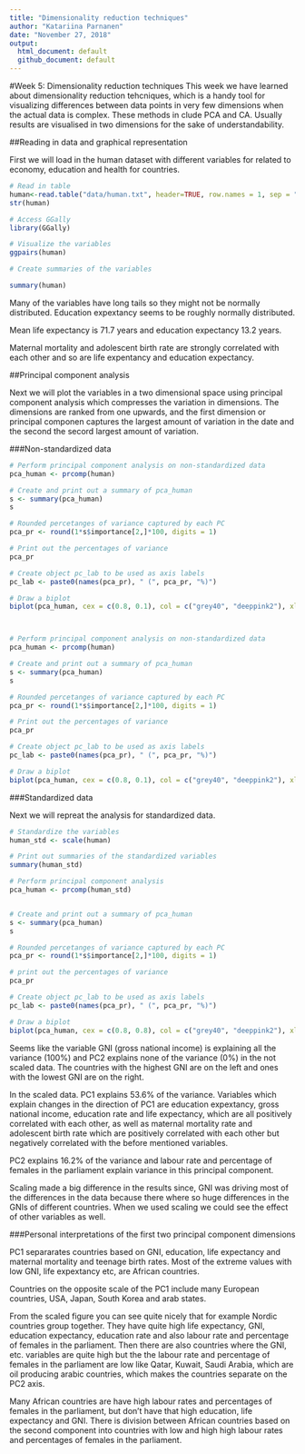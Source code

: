 ```yaml
---
title: "Dimensionality reduction techniques"
author: "Katariina Parnanen"
date: "November 27, 2018"
output:
  html_document: default
  github_document: default
---
```


#Week 5: Dimensionality reduction techniques
This week we have learned about dimensionality reduction tehcniques, which is a handy tool for visualizing differences between data points in very few dimensions when the actual data is complex. These methods in clude PCA and CA. Usually results are visualised in two dimensions for the sake of understandability.

##Reading in data and graphical representation

First we will load in the human dataset with different variables for related to economy, education and health for countries.

```r
# Read in table
human<-read.table("data/human.txt", header=TRUE, row.names = 1, sep = "\t")
str(human)

# Access GGally
library(GGally)

# Visualize the variables
ggpairs(human)

# Create summaries of the variables

summary(human)

```
Many of the variables have long tails so they might not be normally distributed. Education expextancy seems to be roughly normally distributed.

Mean life expectancy is 71.7 years and education expectancy 13.2 years.

Maternal mortality and adolescent birth rate are strongly correlated with each other and so are life expentancy and education expectancy.


##Principal component analysis

Next we will plot the variables in a two dimensional space using principal component analysis which compresses the variation in dimensions. The dimensions are ranked from one upwards, and the first dimension or principal componen captures the largest amount of variation in the date and the second the secord largest amount of variation.

###Non-standardized data

```r

# Perform principal component analysis on non-standardized data
pca_human <- prcomp(human)

# Create and print out a summary of pca_human
s <- summary(pca_human)
s

# Rounded percetanges of variance captured by each PC
pca_pr <- round(1*s$importance[2,]*100, digits = 1) 

# Print out the percentages of variance
pca_pr

# Create object pc_lab to be used as axis labels
pc_lab <- paste0(names(pca_pr), " (", pca_pr, "%)") 

# Draw a biplot
biplot(pca_human, cex = c(0.8, 0.1), col = c("grey40", "deeppink2"), xlab = pc_lab[1], ylab = pc_lab[2])



# Perform principal component analysis on non-standardized data
pca_human <- prcomp(human)

# Create and print out a summary of pca_human
s <- summary(pca_human)
s

# Rounded percetanges of variance captured by each PC
pca_pr <- round(1*s$importance[2,]*100, digits = 1) 

# Print out the percentages of variance
pca_pr

# Create object pc_lab to be used as axis labels
pc_lab <- paste0(names(pca_pr), " (", pca_pr, "%)") 

# Draw a biplot
biplot(pca_human, cex = c(0.8, 0.1), col = c("grey40", "deeppink2"), xlab = pc_lab[1], ylab = pc_lab[2])


```


###Standardized data

Next we will repreat the analysis for standardized data.

```r
# Standardize the variables
human_std <- scale(human)

# Print out summaries of the standardized variables
summary(human_std)

# Perform principal component analysis
pca_human <- prcomp(human_std)


# Create and print out a summary of pca_human
s <- summary(pca_human)
s

# Rounded percetanges of variance captured by each PC
pca_pr <- round(1*s$importance[2,]*100, digits = 1) 

# print out the percentages of variance
pca_pr

# Create object pc_lab to be used as axis labels
pc_lab <- paste0(names(pca_pr), " (", pca_pr, "%)") 

# Draw a biplot
biplot(pca_human, cex = c(0.8, 0.8), col = c("grey40", "deeppink2"), xlab = pc_lab[1], ylab = pc_lab[2])

```
Seems like the variable GNI (gross national income) is explaining all the variance (100%) and PC2 explains none of the variance (0%) in the not scaled data. The countries with the highest GNI are on the left and ones with the lowest GNI are on the right. 

In the scaled data. PC1 explains 53.6% of the variance. Variables which explain changes in the 
direction of PC1 are education expextancy, gross national income, education rate and life expectancy, which are all positively correlated with each other, as well as maternal mortality rate and adolescent birth rate which are positively correlated with each other but negatively correlated with the before mentioned variables.

PC2 explains 16.2% of the variance and labour rate and percentage of females in the parliament explain variance in this principal component.

Scaling made a big difference in the results since, GNI was driving most of the differences in the data because there where so huge differences in the GNIs of different countries. When we used scaling we could see the effect of other variables as well.

###Personal interpretations of the first two principal component dimensions

PC1 separarates countries based on GNI, education, life expectancy and maternal mortality and teenage birth rates. Most of the extreme values with low GNI, life expextancy etc, are African countries.

Countries on the opposite scale of the PC1 include many European countries, USA, Japan, South Korea and arab states.

From the scaled figure you can see quite nicely that for example Nordic countries group together. They have quite high life expectancy, GNI, education expectancy, education rate and also labour rate and percentage of females in the parliament. Then there are also countries where the GNI, etc. variables are quite high but the the labour rate and percentage of females in the parliament are low like Qatar, Kuwait, Saudi Arabia, which are oil producing arabic countries, which makes the countries separate on the PC2 axis.

Many African countries are have high labour rates and percentages of females in the parliament, but don't have that high education, life expectancy and GNI. There is division between African countries based on the second component into countries with low and high high labour rates and percentages of females in the parliament. 



